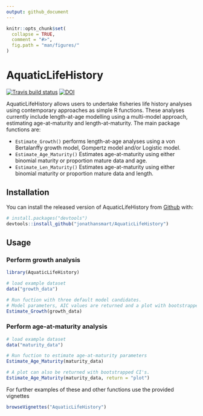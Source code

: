```yaml
---
output: github_document
---
```


<!-- README.md is generated from README.Rmd. Please edit that file -->

```r
knitr::opts_chunk$set(
  collapse = TRUE,
  comment = "#>",
  fig.path = "man/figures/"
)
```

# AquaticLifeHistory

<!-- badges: start -->
[![Travis build status](https://travis-ci.org/jonathansmart/AquaticLifeHistory.svg?branch=master)](https://travis-ci.org/jonathansmart/AquaticLifeHistory)
[![DOI](https://zenodo.org/badge/223704049.svg)](https://zenodo.org/badge/latestdoi/223704049)
<!-- badges: end -->

AquaticLifeHistory allows users to undertake fisheries life history analyses using contemporary approaches as simple R functions. These analyses currently include length-at-age modelling using a multi-model approach, estimating age-at-maturity and length-at-maturity. The main package functions are:

* `Estimate_Growth()` performs length-at-age analyses using a von Bertalanffy growth model, Gompertz model and/or Logistic model.
* `Estimate_Age_Maturity()` Estimates age-at-maturity using either binomial maturity or proportion mature data and age.
* `Estimate_Len_Maturity()` Estimates age-at-maturity using either binomial maturity or proportion mature data and length.

## Installation

You can install the released version of AquaticLifeHistory from [Github](https://github.com/jonathansmart/AquaticLifeHistory) with:


```r
# install.packages("devtools")
devtools::install_github("jonathansmart/AquaticLifeHistory")
```

## Usage

### Perform growth analysis 

```r
library(AquaticLifeHistory)

# load example dataset
data("growth_data")

# Run fuction with three default model candidates.
# Model parameters, AIC values are returned and a plot with bootstrapped CI's is printed to examine fits.
Estimate_Growth(growth_data)
```

### Perform age-at-maturity analysis

```r
# load example dataset
data("maturity_data")

# Run fuction to estimate age-at-maturity parameters
Estimate_Age_Maturity(maturity_data)

# A plot can also be returned with bootstrapped CI's.
Estimate_Age_Maturity(maturity_data, return = "plot")
```

For further examples of these and other functions use the provided vignettes
```r
browseVignettes("AquaticLifeHistory")
```
